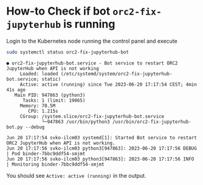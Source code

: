 # How-to Check if bot `orc2-fix-jupyterhub` is running

Login to the Kubernetes node running the control panel and execute

```bash
sudo systemctl status orc2-fix-jupyterhub-bot
```

```
● orc2-fix-jupyterhub-bot.service - Bot service to restart ORC2 JupyterHub when API is not working
     Loaded: loaded (/etc/systemd/system/orc2-fix-jupyterhub-bot.service; static)
     Active: active (running) since Tue 2023-06-20 17:17:54 CEST; 4min 41s ago
   Main PID: 947863 (python3)
      Tasks: 1 (limit: 19065)
     Memory: 70.5M
        CPU: 1.215s
     CGroup: /system.slice/orc2-fix-jupyterhub-bot.service
             └─947863 /usr/bin/python3 /usr/bin/orc2-fix-jupyterhub-bot.py --debug

Jun 20 17:17:54 svko-ilcm03 systemd[1]: Started Bot service to restart ORC2 JupyterHub when API is not working.
Jun 20 17:17:56 svko-ilcm03 python3[947863]: 2023-06-20 17:17:56 DEBUG    | Pod binder-7bbc9ddf54-smjmt
Jun 20 17:17:56 svko-ilcm03 python3[947863]: 2023-06-20 17:17:56 INFO     | Monitoring binder-7bbc9ddf54-smjmt
```

You should see `Active: active (running)` in the output.
